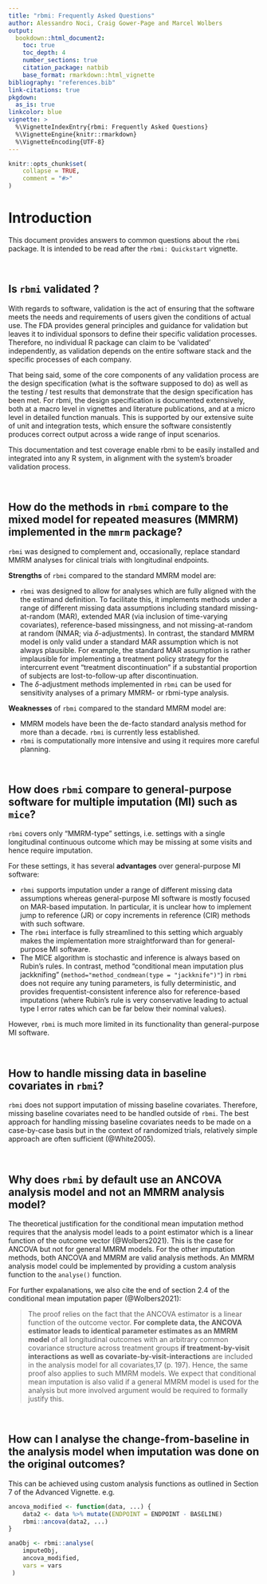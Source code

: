 ```yaml
---
title: "rbmi: Frequently Asked Questions"
author: Alessandro Noci, Craig Gower-Page and Marcel Wolbers
output: 
  bookdown::html_document2:
    toc: true
    toc_depth: 4
    number_sections: true
    citation_package: natbib
    base_format: rmarkdown::html_vignette
bibliography: "references.bib"
link-citations: true
pkgdown:
  as_is: true
linkcolor: blue
vignette: >
  %\VignetteIndexEntry{rbmi: Frequently Asked Questions}
  %\VignetteEngine{knitr::rmarkdown}
  %\VignetteEncoding{UTF-8}
---
```


```r
knitr::opts_chunk$set(
    collapse = TRUE,
    comment = "#>"
)
```

# Introduction

This document provides answers to common questions about the `rbmi` package.
It is intended to be read after the `rbmi: Quickstart` vignette.

<br>


## Is `rbmi` validated ? 

With regards to software, validation is the act of ensuring that the software meets the needs and
requirements of users given the conditions of actual use. The FDA provides general principles and
guidance for validation but leaves it to individual sponsors to define their specific validation
processes. Therefore, no individual R package can claim to be 'validated' independently, as
validation depends on the entire software stack and the specific processes of each company. 

That being said, some of the core components of any validation process are the design specification
(what is the software supposed to do) as well as the testing / test results that demonstrate that
the design specification has been met. For rbmi, the design specification is documented extensively,
both at a macro level in vignettes and literature publications, and at a micro level in detailed
function manuals. This is supported by our extensive suite of unit and integration tests, which
ensure the software consistently produces correct output across a wide range of input scenarios. 

This documentation and test coverage enable rbmi to be easily installed and integrated into any
R system, in alignment with the system's broader validation process.


<br>

## How do the methods in `rbmi` compare to the mixed model for repeated measures (MMRM) implemented in the `mmrm` package? 

`rbmi` was designed to complement and, occasionally, replace standard MMRM analyses for clinical trials with longitudinal endpoints. 

**Strengths** of `rbmi` compared to the standard MMRM model are:

- `rbmi` was designed to allow for analyses which are fully aligned with the the estimand definition. To facilitate this, it implements methods under a range of different missing data assumptions including standard missing-at-random (MAR), extended MAR (via inclusion of time-varying covariates), reference-based missingness, and not missing-at-random at random (NMAR; via $\delta$-adjustments). In contrast, the standard MMRM model is only valid under a standard MAR assumption which is not always plausible. For example, the standard MAR assumption is rather implausible for implementing a treatment policy strategy for the intercurrent event "treatment discontinuation" if a substantial proportion of subjects are lost-to-follow-up after discontinuation.
- The $\delta$-adjustment methods implemented in `rbmi` can be used for sensitivity analyses of a primary MMRM- or rbmi-type analysis.

**Weaknesses** of `rbmi` compared to the standard MMRM model are:

- MMRM models have been the de-facto standard analysis method for more than a decade. `rbmi` is currently less established. 
- `rbmi` is computationally more intensive and using it requires more careful planning. 

<br> 

## How does `rbmi` compare to general-purpose software for multiple imputation (MI) such as `mice`? 

`rbmi` covers only "MMRM-type" settings, i.e. settings with a single longitudinal continuous outcome which may be missing at some visits and hence require imputation. 

For these settings, it has several **advantages** over general-purpose MI software:

- `rbmi` supports imputation under a range of different missing data assumptions whereas general-purpose MI software is mostly focused on MAR-based imputation. In particular, it is unclear how to implement jump to reference (JR) or copy increments in reference (CIR) methods with such software. 
- The `rbmi` interface is fully streamlined to this setting which arguably makes the implementation more straightforward than for general-purpose MI software.
- The MICE algorithm is stochastic and inference is always based on Rubin's rules. In contrast, method "conditional mean imputation plus jackknifing" (`method="method_condmean(type = "jackknife")"`) in `rbmi` does not require any tuning parameters, is fully deterministic, and provides frequentist-consistent inference also for reference-based imputations (where Rubin's rule is very conservative leading to actual type I error rates which can be far below their nominal values). 

However, `rbmi` is much more limited in its functionality than general-purpose MI software.

<br>

## How to handle missing data in baseline covariates in `rbmi`?

`rbmi` does not support imputation of missing baseline covariates. Therefore, missing baseline covariates need to be handled outside of `rbmi`. 
The best approach for handling missing baseline covariates needs to be made on a case-by-case basis but in the context of randomized trials, relatively simple approach are often sufficient (@White2005).

<br>

## Why does `rbmi` by default use an ANCOVA analysis model and not an MMRM analysis model?

The theoretical justification for the conditional mean imputation method requires that the analysis model leads to a point estimator which is a linear function of the outcome vector (@Wolbers2021). This is the case for ANCOVA but not for general MMRM models. For the other imputation methods, both ANCOVA and MMRM are valid analysis methods. An MMRM analysis model could be implemented by providing a custom analysis function to the `analyse()` function. 

For further expalanations, we also cite the end of section 2.4 of the conditional mean imputation paper (@Wolbers2021):

>  The proof relies on the fact that the ANCOVA estimator is a linear function of the outcome vector.
> **For complete data, the ANCOVA estimator leads to identical parameter estimates as an MMRM model** of all longitudinal outcomes with an arbitrary common covariance structure across treatment groups **if treatment-by-visit interactions as well as covariate-by-visit-interactions** are included in the analysis model for all covariates,17 (p. 197).
> Hence, the same proof also applies to such MMRM models.
> We expect that conditional mean imputation is also valid if a general MMRM model is used for the analysis but more involved argument would be required to formally justify this.

<br>

## How can I analyse the change-from-baseline in the analysis model when imputation was done on the original outcomes?

This can be achieved using custom analysis functions as outlined in Section 7 of the Advanced Vignette. e.g.

```r
ancova_modified <- function(data, ...) {
    data2 <- data %>% mutate(ENDPOINT = ENDPOINT - BASELINE)
    rbmi::ancova(data2, ...)
}

anaObj <- rbmi::analyse(
    imputeObj,
    ancova_modified,
    vars = vars
 )
```

<br>
